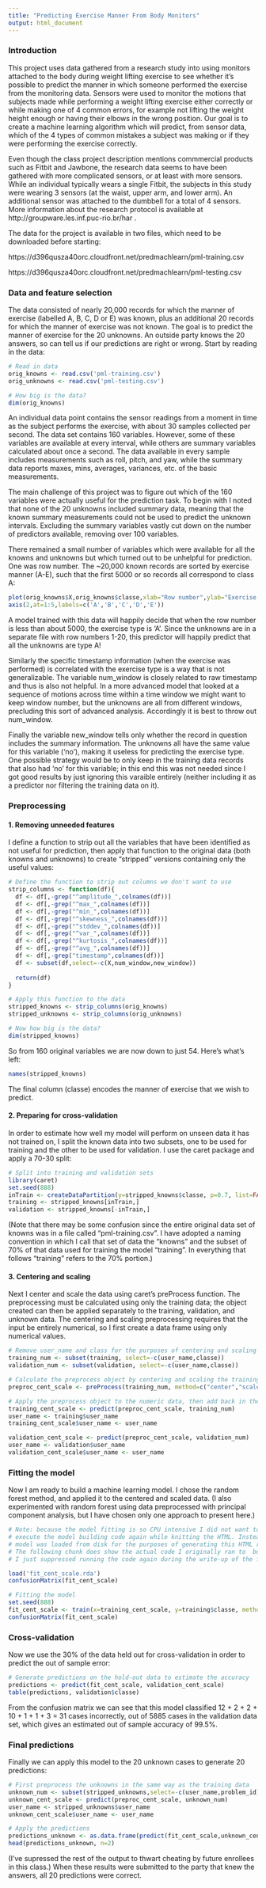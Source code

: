 ```yaml
---
title: "Predicting Exercise Manner From Body Monitors"
output: html_document
---
```

### Introduction
This project uses data gathered from a research study into using monitors attached to the body during weight lifting exercise to see whether it's possible to predict the manner in which someone performed the exercise from the monitoring data. Sensors were used to monitor the motions that subjects made while performing a weight lifting exercise either correctly or while making one of 4 common errors, for example not lifting the weight height enough or having their elbows in the wrong position. Our goal is to create a machine learning algorithm which will predict, from sensor data, which of the 4 types of common mistakes a subject was making or if they were performing the exercise correctly.

Even though the class project description mentions commmercial products such as Fitbit and Jawbone, the research data seems to have been gathered with more complicated sensors, or at least with more sensors. While an individual typically wears a single Fitbit, the subjects in this study were wearing 3 sensors (at the waist, upper arm, and lower arm). An additional sensor was attached to the dumbbell for a total of 4 sensors. More information about the research protocol is available at http://groupware.les.inf.puc-rio.br/har .

The data for the project is available in two files, which need to be downloaded before starting:

https://d396qusza40orc.cloudfront.net/predmachlearn/pml-training.csv

https://d396qusza40orc.cloudfront.net/predmachlearn/pml-testing.csv

### Data and feature selection
The data consisted of nearly 20,000 records for which the manner of exercise (labelled A, B, C, D or E) was known, plus an additional 20 records for which the manner of exercise was not known. The goal is to predict the manner of exercise for the 20 unknowns. An outside party knows the 20 answers, so can tell us if our predictions are right or wrong. Start by reading in the data:

```r
# Read in data
orig_knowns <- read.csv('pml-training.csv')
orig_unknowns <- read.csv('pml-testing.csv')

# How big is the data?
dim(orig_knowns)
```

An individual data point contains the sensor readings from a moment in time as the subject performs the exercise, with about 30 samples collected per second. The data set contains 160 variables. However, some of these variables are available at every interval, while others are summary variables calculated about once a second. The data available in every sample includes measurements such as roll, pitch, and yaw, while the summary data reports maxes, mins, averages, variances, etc. of the basic measurements.

The main challenge of this project was to figure out which of the 160 variables were actually useful for the prediction task. To begin with I noted that none of the 20 unknowns included summary data, meaning that the known summary measurements could not be used to predict the unknown intervals. Excluding the summary variables vastly cut down on the number of predictors available, removing over 100 variables.

There remained a small number of variables which were available for all the knowns and unknowns but which turned out to be unhelpful for prediction. One was row number. The ~20,000 known records are sorted by exercise manner (A-E), such that the first 5000 or so records all correspond to class A:

```r
plot(orig_knowns$X,orig_knowns$classe,xlab="Row number",ylab="Exercise class",yaxt='n')
axis(2,at=1:5,labels=c('A','B','C','D','E'))
```

A model trained with this data will happily decide that when the row number is less than about 5000, the exercise type is 'A'. Since the unknowns are in a separate file with row numbers 1-20, this predictor will happily predict that all the unknowns are type A!

Similarly the specific timestamp information (when the exercise was performed) is correlated with the exercise type is a way that is not generalizable. The variable num_window is closely related to raw timestamp and thus is also not helpful. In a more advanced model that looked at a sequence of motions across time within a time window we might want to keep window number, but the unknowns are all from different windows, precluding this sort of advanced analysis. Accordingly it is best to throw out num_window. 

Finally the variable new_window tells only whether the record in question includes the summary information. The unknowns all have the same value for this variable ('no'), making it useless for predicting the exercise type. One possible strategy would be to only keep in the training data records that also had 'no' for this variable; in this end this was not needed since I got good results by just ignoring this varaible entirely (neither including it as a predictor nor filtering the training data on it).

### Preprocessing
#### 1. Removing unneeded features
I define a function to strip out all the variables that have been identified as not useful for prediction, then apply that function to the original data (both knowns and unknowns) to create "stripped" versions containing only the useful values:
```r
# Define the function to strip out columns we don't want to use
strip_columns <- function(df){
  df <- df[,-grep("^amplitude_",colnames(df))]
  df <- df[,-grep("^max_",colnames(df))]
  df <- df[,-grep("^min_",colnames(df))]
  df <- df[,-grep("^skewness_",colnames(df))]
  df <- df[,-grep("^stddev_",colnames(df))]
  df <- df[,-grep("^var_",colnames(df))]
  df <- df[,-grep("^kurtosis_",colnames(df))]
  df <- df[,-grep("^avg_",colnames(df))]  
  df <- df[,-grep("timestamp",colnames(df))]  
  df <- subset(df,select=-c(X,num_window,new_window))
  
  return(df)
}

# Apply this function to the data
stripped_knowns <- strip_columns(orig_knowns)
stripped_unknowns <- strip_columns(orig_unknowns)

# Now how big is the data?
dim(stripped_knowns)
```

So from 160 original variables we are now down to just 54. Here's what's left:
```r
names(stripped_knowns)
```
The final column (classe) encodes the manner of exercise that we wish to predict.

#### 2. Preparing for cross-validation
In order to estimate how well my model will perform on unseen data it has not trained on, I split the known data into two subsets, one to be used for training and the other to be used for validation. I use the caret package and apply a 70-30 split:
```r
# Split into training and validation sets
library(caret)
set.seed(888)
inTrain <- createDataPartition(y=stripped_knowns$classe, p=0.7, list=FALSE)
training <- stripped_knowns[inTrain,]
validation <- stripped_knowns[-inTrain,]
```
(Note that there may be some confusion since the entire original data set of knowns was in a file called "pml-training.csv". I have adopted a naming convention in which I call that set of data the "knowns" and the subset of 70% of that data used for training the model "training". In everything that follows "training" refers to the 70% portion.)

#### 3. Centering and scaling
Next I center and scale the data using caret's preProcess function. The preprocessing must be calculated using only the training data; the object created can then be applied separately to the training, validation, and unknown data. The centering and scaling preprocessing requires that the input be entirely numerical, so I first create a data frame using only numerical values. 
```r
# Remove user_name and class for the purposes of centering and scaling the data
training_num <- subset(training, select=-c(user_name,classe))
validation_num <- subset(validation, select=-c(user_name,classe))

# Calculate the preprocess object by centering and scaling the training data 
preproc_cent_scale <- preProcess(training_num, method=c("center","scale"))

# Apply the preprocess object to the numeric data, then add back in the user_name column
training_cent_scale <- predict(preproc_cent_scale, training_num)
user_name <- training$user_name
training_cent_scale$user_name <- user_name

validation_cent_scale <- predict(preproc_cent_scale, validation_num)
user_name <- validation$user_name
validation_cent_scale$user_name <- user_name
```


### Fitting the model
Now I am ready to build a machine learning model. I chose the random forest method, and applied it to the centered and scaled data. (I also experimented with random forest using data preprocessed with principal component analysis, but I have chosen only one approach to present here.)

```r
# Note: because the model fitting is so CPU intensive I did not want to actually
# execute the model building code again while knitting the HTML. Instead the
# model was loaded from disk for the purposes of generating this HTML report.
# The following chunk does show the actual code I originally ran to  build the model; 
# I just suppressed running the code again during the write-up of the final report.

load('fit_cent_scale.rda')
confusionMatrix(fit_cent_scale)
```

```r
# Fitting the model
set.seed(888)
fit_cent_scale <- train(x=training_cent_scale, y=training$classe, method='rf', importance=TRUE)
confusionMatrix(fit_cent_scale)
```


### Cross-validation
Now we use the 30% of the data held out for cross-validation in order to predict the out of sample error:

```r
# Generate predictions on the hold-out data to estimate the accuracy
predictions <- predict(fit_cent_scale, validation_cent_scale)
table(predictions, validation$classe)
```
From the confusion matrix we can see that this model classified 12 + 2 + 2 + 10 + 1 + 1 + 3 = 31 cases incorrectly, out of 5885 cases in the validation data set, which gives an estimated out of sample accuracy of 99.5%.

### Final predictions
Finally we can apply this model to the 20 unknown cases to generate 20 predictions:
```r
# First preprocess the unknowns in the same way as the training data
unknown_num <- subset(stripped_unknowns,select=-c(user_name,problem_id))
unknown_cent_scale <- predict(preproc_cent_scale, unknown_num)
user_name <- stripped_unknowns$user_name
unknown_cent_scale$user_name <- user_name

# Apply the predictions
predictions_unknown <- as.data.frame(predict(fit_cent_scale,unknown_cent_scale))
head(predictions_unknown, n=2)
```
(I've supressed the rest of the output to thwart cheating by future enrollees in this class.) When these results were submitted to the party that knew the answers, all 20 predictions were correct.
